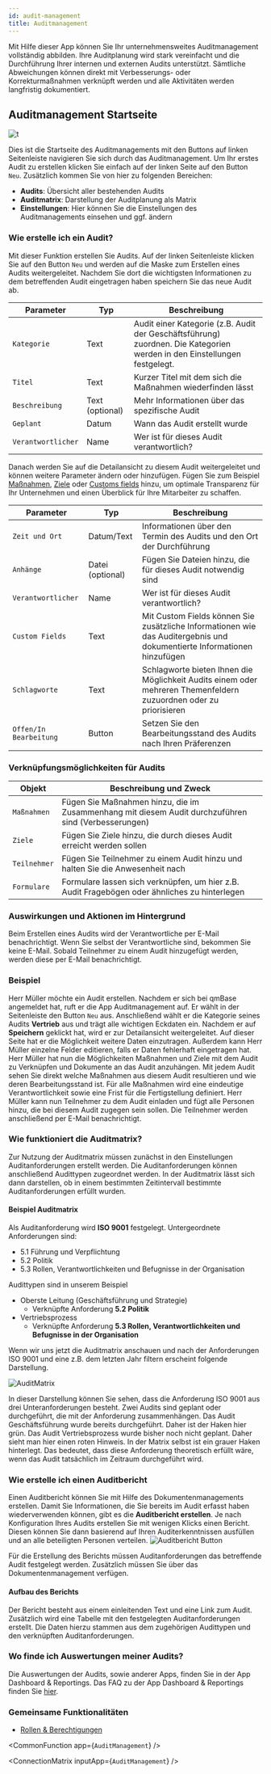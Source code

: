 ```yaml
---
id: audit-management
title: Auditmanagement
---
```



Mit Hilfe dieser App können Sie Ihr unternehmensweites Auditmanagement vollständig abbilden. Ihre Auditplanung wird stark vereinfacht und die Durchführung Ihrer internen und externen Audits unterstützt. Sämtliche Abweichungen können direkt mit Verbesserungs- oder Korrekturmaßnahmen verknüpft werden und alle Aktivitäten werden langfristig dokumentiert.

## Auditmanagement Startseite

![t](https://caqadmin.blob.core.windows.net/public-screenshots/All%20Integration%20Specs/Audits.png)

Dies ist die Startseite des Auditmanagements mit den Buttons auf linken Seitenleiste navigieren Sie sich durch das Auditmanagement. Um Ihr erstes Audit zu erstellen klicken Sie einfach auf der linken Seite auf den Button <code><span><FaPlus/> Neu</span></code>.
Zusätzlich kommen Sie von hier zu folgenden Bereichen:

- **Audits**: Übersicht aller bestehenden Audits
- **Auditmatrix**: Darstellung der Auditplanung als Matrix
- **Einstellungen**: Hier können Sie die Einstellungen des Auditmanagements einsehen und ggf. ändern

### Wie erstelle ich ein Audit?

Mit dieser Funktion erstellen Sie Audits. Auf der linken Seitenleiste klicken Sie auf den Button <code>Neu</code> und werden auf die Maske zum Erstellen eines Audits weitergeleitet. Nachdem Sie dort die wichtigsten Informationen zu dem betreffenden Audit eingetragen haben speichern Sie das neue Audit ab.

| Parameter                     | Typ             | Beschreibung                                                                                                             |
| ----------------------------- | --------------- | ------------------------------------------------------------------------------------------------------------------------ |
| <code>Kategorie</code>        | Text            | Audit einer Kategorie (z.B. Audit der Geschäftsführung) zuordnen. Die Kategorien werden in den Einstellungen festgelegt. |
| <code>Titel</code>            | Text            | Kurzer Titel mit dem sich die Maßnahmen wiederfinden lässt                                                               |
| <code>Beschreibung</code>     | Text (optional) | Mehr Informationen über das spezifische Audit                                                                            |
| <code>Geplant</code>          | Datum           | Wann das Audit erstellt wurde                                                                                            |
| <code>Verantwortlicher</code> | Name            | Wer ist für dieses Audit verantwortlich?                                                                                 |

Danach werden Sie auf die Detailansicht zu diesem Audit weitergeleitet und können weitere Parameter ändern oder hinzufügen. Fügen Sie zum Beispiel [Maßnahmen](projects-and-tasks.mdx), [Ziele](goal-management.mdx) oder [Customs fields](/docs/faqs/80) hinzu, um optimale Transparenz für Ihr Unternehmen und einen Überblick für Ihre Mitarbeiter zu schaffen.

| Parameter                         | Typ              | Beschreibung                                                                                                            |
| --------------------------------- | ---------------- | ----------------------------------------------------------------------------------------------------------------------- |
| <code>Zeit und Ort</code>         | Datum/Text       | Informationen über den Termin des Audits und den Ort der Durchführung                                                   |
| <code>Anhänge</code>              | Datei (optional) | Fügen Sie Dateien hinzu, die für dieses Audit notwendig sind                                                            |
| <code>Verantwortlicher</code>     | Name             | Wer ist für dieses Audit verantwortlich?                                                                                |
| <code>Custom Fields</code>        | Text             | Mit Custom Fields können Sie zusätzliche Informationen wie das Auditergebnis und dokumentierte Informationen hinzufügen |
| <code>Schlagworte</code>          | Text             | Schlagworte bieten Ihnen die Möglichkeit Audits einem oder mehreren Themenfeldern zuzuordnen oder zu priorisieren       |
| <code>Offen/In Bearbeitung</code> | Button           | Setzen Sie den Bearbeitungsstand des Audits nach Ihren Präferenzen                                                      |

### Verknüpfungsmöglichkeiten für Audits

| Objekt                  | Beschreibung und Zweck                                                                              |
| ----------------------- | --------------------------------------------------------------------------------------------------- |
| <code>Maßnahmen</code>  | Fügen Sie Maßnahmen hinzu, die im Zusammenhang mit diesem Audit durchzuführen sind (Verbesserungen) |
| <code>Ziele</code>      | Fügen Sie Ziele hinzu, die durch dieses Audit erreicht werden sollen                                |
| <code>Teilnehmer</code> | Fügen Sie Teilnehmer zu einem Audit hinzu und halten Sie die Anwesenheit nach                       |
| <code>Formulare</code>  | Formulare lassen sich verknüpfen, um hier z.B. Audit Fragebögen oder ähnliches zu hinterlegen       |

### Auswirkungen und Aktionen im Hintergrund

Beim Erstellen eines Audits wird der Verantwortliche per E-Mail benachrichtigt. Wenn Sie selbst der Verantwortliche sind, bekommen Sie keine E-Mail.
Sobald Teilnehmer zu einem Audit hinzugefügt werden, werden diese per E-Mail benachrichtigt.

### Beispiel

Herr Müller möchte ein Audit erstellen. Nachdem er sich bei qmBase angemeldet hat, ruft er die App Auditmanagement auf. Er wählt in der Seitenleiste den Button <code>Neu</code> aus. Anschließend wählt er die Kategorie seines Audits **Vertrieb** aus und trägt alle wichtigen Eckdaten ein. Nachdem er auf **Speichern** geklickt hat, wird er zur Detailansicht weitergeleitet. Auf dieser Seite hat er die Möglichkeit weitere Daten einzutragen. Außerdem kann Herr Müller einzelne Felder editieren, falls er Daten fehlerhaft eingetragen hat. Herr Müller hat nun die Möglichkeiten Maßnahmen und Ziele mit dem Audit zu Verknüpfen und Dokumente an das Audit anzuhängen. Mit jedem Audit sehen Sie direkt welche Maßnahmen aus diesem Audit resultieren und wie deren Bearbeitungsstand ist. Für alle Maßnahmen wird eine eindeutige Verantwortlichkeit sowie eine Frist für die Fertigstellung definiert. Herr Müller kann nun Teilnehmer zu dem Audit einladen und fügt alle Personen hinzu, die bei diesem Audit zugegen sein sollen. Die Teilnehmer werden anschließend per E-Mail benachrichtigt.

### Wie funktioniert die Auditmatrix?

Zur Nutzung der Auditmatrix müssen zunächst in den Einstellungen Auditanforderungen erstellt werden. Die Auditanforderungen können anschließend Audittypen zugeordnet werden.
In der Auditmatrix lässt sich dann darstellen, ob in einem bestimmten Zeitintervall bestimmte Auditanforderungen erfüllt wurden.

#### Beispiel Auditmatrix

Als Auditanforderung wird **ISO 9001** festgelegt. Untergeordnete Anforderungen sind:

- 5.1 Führung und Verpflichtung
- 5.2 Politik
- 5.3 Rollen, Verantwortlichkeiten und Befugnisse in der Organisation

Audittypen sind in unserem Beispiel

- Oberste Leitung (Geschäftsführung und Strategie)
  - Verknüpfte Anforderung **5.2 Politik**
- Vertriebsprozess
  - Verknüpfte Anforderung **5.3 Rollen, Verantwortlichkeiten und Befugnisse in der Organisation**

Wenn wir uns jetzt die Auditmatrix anschauen und nach der Anforderungen ISO 9001 und eine z.B. dem letzten Jahr filtern erscheint folgende Darstellung.

![AuditMatrix](https://caqadmin.blob.core.windows.net/public-screenshots/manual-screenshots/AuditMatrix%202021-10-07%20113100.png)

In dieser Darstellung können Sie sehen, dass die Anforderung ISO 9001 aus drei Unteranforderungen besteht. Zwei Audits sind geplant oder durchgeführt, die mit der Anforderung zusammenhängen. Das Audit Geschäftsführung wurde bereits durchgeführt.
Daher ist der Haken hier grün. Das Audit Vertriebsprozess wurde bisher noch nicht geplant. Daher sieht man hier einen roten Hinweis.
In der Matrix selbst ist ein grauer Haken hinterlegt. Das bedeutet, dass diese Anforderung theoretisch erfüllt wäre, wenn das Audit tatsächlich im Zeitraum durchgeführt wird.

### Wie erstelle ich einen Auditbericht

Einen Auditbericht können Sie mit Hilfe des Dokumentenmanagements erstellen.
Damit Sie Informationen, die Sie bereits im Audit erfasst haben wiederverwenden können, gibt es die **Auditbericht erstellen**. Je nach Konfiguration Ihres Audits erstellen Sie mit wenigen Klicks einen Bericht. Diesen können Sie dann basierend auf Ihren Auditerkenntnissen ausfüllen und an alle beteiligten Personen verteilen.
![Auditbericht Button](https://caqadmin.blob.core.windows.net/public-screenshots/manual-screenshots/20220531-auditReport.gif)

Für die Erstellung des Berichts müssen Auditanforderungen das betreffende Audit festgelegt werden. Zusätzlich müssen Sie über das Dokumentenmanagement verfügen.

#### Aufbau des Berichts

Der Bericht besteht aus einem einleitenden Text und eine Link zum Audit.
Zusätzlich wird eine Tabelle mit den festgelegten Auditanforderungen erstellt.
Die Daten hierzu stammen aus dem zugehörigen Audittypen und den verknüpften Auditanforderungen.

### Wo finde ich Auswertungen meiner Audits?

Die Auswertungen der Audits, sowie anderer Apps, finden Sie in der App Dashboard & Reportings. Das FAQ zu der App Dashboard & Reportings finden Sie [hier](dashboard.mdx).

### Gemeinsame Funktionalitäten

- [Rollen & Berechtigungen](/docs/faqs/56)

<!-- Custom component -->




<CommonFunction app={`AuditManagement`} />

<ConnectionMatrix inputApp={`AuditManagement`} />
